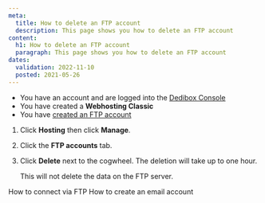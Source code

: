 ```yaml
---
meta:
  title: How to delete an FTP account 
  description: This page shows you how to delete an FTP account 
content:
  h1: How to delete an FTP account 
  paragraph: This page shows you how to delete an FTP account 
dates:
  validation: 2022-11-10
  posted: 2021-05-26
---
```


<Message type="requirement">

  - You have an account and are logged into the [Dedibox Console](https://console.online.net)
  - You have created a **Webhosting Classic**
  - You have [created an FTP account](/webhosting/classic/how-to/create-ftp-account/)

</Message>

1. Click **Hosting** then click **Manage**.
2. Click the **FTP accounts** tab.

    <Lightbox src="scaleway_ftp_tab.webp" alt="" />

3. Click **Delete** next to the cogwheel. The deletion will take up to one hour. 

      <Message type="note">
      
      This will not delete the data on the FTP server.
      
      </Message>

<Navigation title="See Also">
  <PreviousButton to="/webhosting/classic/how-to/connect-via-ftp/">How to connect via FTP</PreviousButton>
  <NextButton to="/webhosting/classic/how-to/create-email-account/">How to create an email account</NextButton>
</Navigation>
